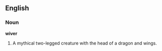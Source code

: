==English==

===Noun===

'''wiver'''

#A mythical two-legged creature with the head of a dragon and wings.